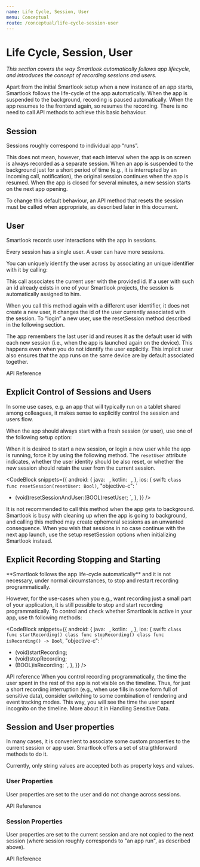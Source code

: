 ```yaml
---
name: Life Cycle, Session, User
menu: Conceptual
route: /conceptual/life-cycle-session-user
---
```



# Life Cycle, Session, User

*This section covers the way Smartlook automatically follows app lifecycle, and introduces the concept of recording sessions and users.*

Apart from the initial Smartlook setup when a new instance of an app starts, Smartlook follows the life-cycle of the app automatically. When the app is suspended to the background, recording is paused automatically. When the app resumes to the frontend again, so resumes the recording. There is no need to call  API methods to achieve this basic behaviour.

## Session 
Sessions roughly correspond to individual app “runs”.

This does not mean, however, that each interval when the app is on screen is always recorded as a separate session. When an app is suspended to the background just for a short period of time (e.g., it is interrupted by an incoming call, notification), the original session continues when the app is resumed. When the app is closed for several minutes, a new session starts on the next app opening.

To change this default behaviour, an API method that resets the session must be called when appropriate, as described later in this document.

## User

Smartlook records user interactions with the app in sessions. 

Every session has a single user. A user can have more sessions.

You can uniquely identify the user across by associating an unique identifier with it by calling:

<Alert kind="example">
  <CodeBlock
  snippets={{
    android: {
      java: `
      `,
      kotlin: `
      `,
    },
    ios: {
      swift: `
Smartlook.setUserIdentifier(someInternalUserID)
      `,
      "objective-c": `
[Smartlook setUserIdentifier:someInternalUserID];
      `,
    },
  }}
/>
</Alert>

This call associates the current user with the provided id. If a user with such an id already exists in one of your Smartlook projects, the session is automatically assigned to him.

<Alert kind="important">
When you call this method again with a different user identifier, it does not create a new user, it changes the id of the user currently associated with the session. To “login” a new user, use the resetSession method described in the following section.
</Alert>

The app remembers the last user id and reuses it as the default user id with each new session (i.e., when the app is launched again on the device). This happens even when you do not identify the user explicitly. This  implicit user also ensures that the app runs on the same device are by default associated together.

<Link to="/api_reference#user-identification">API Reference</Link>


## Explicit Control of Sessions and Users 

In some use cases, e.g. an app that will typically run on a tablet shared among colleagues, it makes sense to explicitly control the session and users flow.

When the app should always start with a fresh session (or user), use one of the following setup option:

<Alert kind="example">
  <CodeBlock
    snippets={{
      ios: {
        swift: `
// to always setup with new session
Smartlook.setup(key: "YOUR_API_KEY", 
                options: [.startNewSession: true])\n
// to start with new session and user
Smartlook.setup(key: "YOUR_API_KEY", 
                options: [.startNewSessionAndUser: true])
`,
        'objective-c': `
// to always setup with new session
[Smartlook setupWithKey:@""YOUR_API_KEY"" 
                options:@{
                     SLSetupOptionStartNewSessionKey: @YES
                }];\n
// to setup with new session and user
[Smartlook setupWithKey:@""YOUR_API_KEY"" 
                options:@{
                     SLSetupOptionStartNewSessionAndResetUserKey: @YES
                }];
      `,
    },
  }}
/>
</Alert>

When it is desired to start a new session, or login a new user while the app is running, force it by using the following method. The `resetUser` attribute indicates, whether the user identity should be also reset, or whether the new session should retain the user from the current session.

<CodeBlock
  snippets={{
    android: {
      java: `
      `,
      kotlin: `
      `,
    },
    ios: {
      swift: `
class func resetSession(resetUser: Bool)
      `,
      "objective-c": `
+ (void)resetSessionAndUser:(BOOL)resetUser;
      `,
    },
  }}
/>

<Alert kind="important">It is not recommended to call this method when the app gets to background. Smartlook is busy with cleaning up when the app is going to background, and calling this method may create ephemeral sessions as an unwanted consequence. When you wish that sessions in no case continue with the next app launch, use the setup resetSession options when initializing Smartlook instead.
</Alert>

## Explicit Recording Stopping and Starting

<Alert kind="important">
**Smartlook follows the app life-cycle automatically** and it is not necessary, under normal circumstances, to stop and restart recording programmatically. 
</Alert>

However, for the use-cases when you e.g., want recording just a small part of your application, it is still possible to stop and start recording programmatically. To control and check whether Smartlook is active in your app, use th following methods:
 
<CodeBlock
  snippets={{
    android: {
      java: `
      `,
      kotlin: `
      `,
    },
    ios: {
      swift: `
class func startRecording()
class func stopRecording()
class func isRecording() -> Bool
      `,
      "objective-c": `
+ (void)startRecording;
+ (void)stopRecording;
+ (BOOL)isRecording;
      `,
    },
  }}
/>

<Link to="/api_reference#start-and-stop-recording">API reference</Link>

<Alert kind="note">
When you control recording programmatically, the time the user spent in the rest of the app is not visible on the timeline. Thus, for just a short recording interruption (e.g., when use fills in some form full of sensitive data), consider switching to some combination of rendering and event tracking modes. This way, you will see the time the user spent incognito on the timeline. More about it in <Link to="/conceptual/handling-sensitive-data">Handling Sensitive Data</Link>.
</Alert>

## Session and User properties

In many cases, it is convenient to associate some custom properties to the current session or app user. Smartlook offers a set of straigthforward methods to do it. 

<Alert kind="note">
Currently, only string values are accepted both as property keys and values.
</Alert>

### User Properties

User properties are set to the user and do not change across sessions.

<Alert kind="example">
  <CodeBlock
  snippets={{
    android: {
      java: `
      `,
      kotlin: `
      `,
    },
    ios: {
      swift: `
Smartlook.setUserIdentifier(someInternalUserID, ["ZIP" : userZIP])
...
Smartlook.setSessionProperty(value: userZIPCode, forName: "ZIP")
      `,
      "objective-c": `
[Smartlook setUserIdentifier:someInternalUserID withProperties:@{ @"ZIP" : userZIPCode }];
...
[Smartlook setUserPropertyValue:someZIPCode forName:@"ZIP"];
      `,
    },
  }}
/>
</Alert>

<Link to="/api_reference#user-properties">API Reference</Link>

### Session Properties

User properties are set to the current session and are not copied to the next session (where session roughly corresponds to "an app run", as described above).

<Alert kind="example">
  <CodeBlock
  snippets={{
    android: {
      java: `
      `,
      kotlin: `
      `,
    },
    ios: {
      swift: `
Smartlook.setSessionProperty(value: "\\(topAchievedLevel)", forName: "TOP_LEVEL")
      `,
      "objective-c": `
[Smartlook setSessionPropertyValue:[NSString stringWithFormat:@"%d", topAchievedLevel] forName:@"TOP_LEVEL"];
      `,
    },
  }}
/>
</Alert>

<Link to="/api_reference#session-properties">API Reference</Link>
